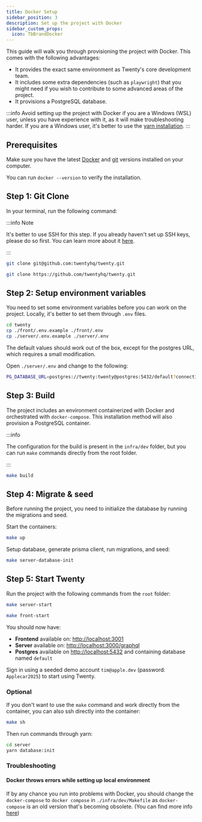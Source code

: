 ```yaml
---
title: Docker Setup
sidebar_position: 3
description: Set up the project with Docker
sidebar_custom_props:
  icon: TbBrandDocker
---
```



This guide will walk you through provisioning the project with Docker. This comes with the following advantages:
- It provides the exact same environment as Twenty's core development team.
- It includes some extra dependencies (such as `playwright`) that you might need if you wish to contribute to some advanced areas of the project.
- It provisions a PostgreSQL database.

:::info
Avoid setting up the project with Docker if you are a Windows (WSL) user, unless you have experience with it, as it will make troubleshooting harder.
If you are a Windows user, it's better to use the [yarn installation](/contributor/local-setup/yarn-setup).
:::

## Prerequisites

Make sure you have the latest [Docker](https://docs.docker.com/get-docker/) and [git](https://git-scm.com/book/en/v2/Getting-Started-Installing-Git) versions installed on your computer.

You can run `docker --version` to verify the installation.

## Step 1: Git Clone

In your terminal, run the following command:

:::info Note

It's better to use SSH for this step. If you already haven't set up SSH keys, please do so first. You can learn more about it [here](https://docs.github.com/en/authentication/connecting-to-github-with-ssh/about-ssh). 

:::

<Tabs>
<TabItem value="ssh" label="SSH (Recommended)" default>

```bash
git clone git@github.com:twentyhq/twenty.git
```
</TabItem>
<TabItem value="https" label="HTTPS" >

```bash
git clone https://github.com/twentyhq/twenty.git
```

</TabItem>
</Tabs>

## Step 2: Setup environment variables

You need to set some environment variables before you can work on the project. Locally, it's better to set them through `.env` files.

```bash
cd twenty
cp ./front/.env.example ./front/.env
cp ./server/.env.example ./server/.env 
```

The default values should work out of the box, except for the postgres URL, which requires a small modification.

Open `./server/.env` and change to the following:

```bash
PG_DATABASE_URL=postgres://twenty:twenty@postgres:5432/default?connection_limit=1
```


## Step 3: Build

The project includes an environment containerized with Docker and orchestrated with `docker-compose`.
This installation method will also provision a PostgreSQL container.

:::info

The configuration for the build is present in the `infra/dev` folder, but you can run `make` commands directly from the root folder.

:::

```bash
make build
```

## Step 4: Migrate & seed

Before running the project, you need to initialize the database by running the migrations and seed.

Start the containers:
```bash
make up
```

Setup database, generate prisma client, run migrations, and seed:
```bash
make server-database-init
```

## Step 5: Start Twenty

Run the project with the following commands from the `root` folder:

```bash
make server-start
```

```bash
make front-start
```

You should now have:
- **Frontend** available on: [http://localhost:3001](http://localhost:3001)
- **Server** available on: [http://localhost:3000/graphql](http://localhost:3000/graphql)
- **Postgres** available on [http://localhost:5432](http://localhost:5432) and containing database named `default`

Sign in using a seeded demo account `tim@apple.dev` (password: `Applecar2025`) to start using Twenty.

### Optional

If you don't want to use the `make` command and work directly from the container, you can also ssh directly into the container:

```bash
make sh
```
Then run commands through yarn:
```bash
cd server
yarn database:init
```


### Troubleshooting

#### Docker throws errors while setting up local environment

If by any chance you run into problems with Docker, you should change the `docker-compose` to `docker compose` in `./infra/dev/Makefile` as `docker-compose` is an old version
that's becoming obsolete. (You can find more info [here](https://docs.docker.com/compose/migrate/))
